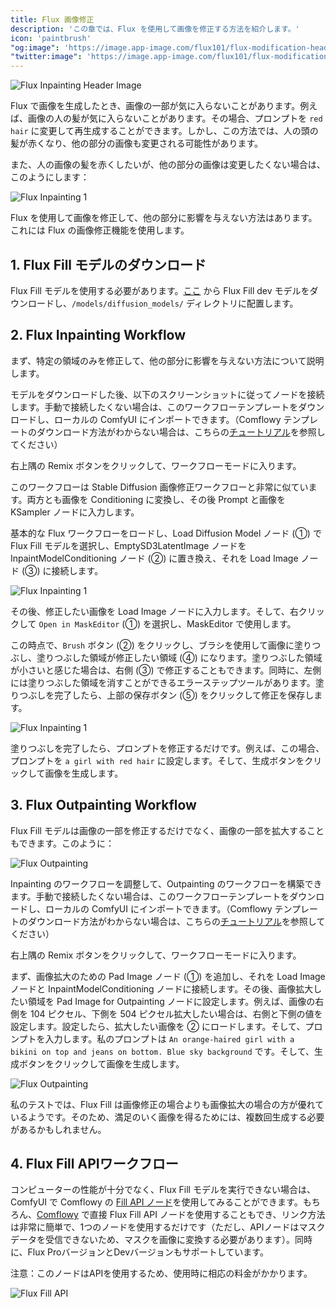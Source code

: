 ```yaml
---
title: Flux 画像修正
description: 'この章では、Flux を使用して画像を修正する方法を紹介します。'
icon: 'paintbrush'
"og:image": 'https://image.app-image.com/flux101/flux-modification-header-image.png'
"twitter:image": 'https://image.app-image.com/flux101/flux-modification-header-image.png'
---
```


<Frame caption="この画像は AI によって生成されました">
  <img
    className="rounded-xl"
    src="/images/basics/flux-inpainting-and-outpainting/flux-modification-header-image.png"
    alt="Flux Inpainting Header Image"
  />
</Frame>

Flux で画像を生成したとき、画像の一部が気に入らないことがあります。例えば、画像の人の髪が気に入らないことがあります。その場合、プロンプトを `red hair` に変更して再生成することができます。しかし、この方法では、人の頭の髪が赤くなり、他の部分の画像も変更される可能性があります。

また、人の画像の髪を赤くしたいが、他の部分の画像は変更したくない場合は、このようにします：

<Frame>
  <img
    className="rounded-xl"
    src="/images/basics/flux-inpainting-and-outpainting/flux-inpainting-compare.png"
    alt="Flux Inpainting 1"
  />
</Frame>

Flux を使用して画像を修正して、他の部分に影響を与えない方法はあります。これには Flux の画像修正機能を使用します。

## 1. Flux Fill モデルのダウンロード
Flux Fill モデルを使用する必要があります。[ここ](https://huggingface.co/black-forest-labs/FLUX.1-Fill-dev/tree/main) から Flux Fill dev モデルをダウンロードし、`/models/diffusion_models/` ディレクトリに配置します。


## 2. Flux Inpainting Workflow

まず、特定の領域のみを修正して、他の部分に影響を与えない方法について説明します。

モデルをダウンロードした後、以下のスクリーンショットに従ってノードを接続します。手動で接続したくない場合は、このワークフローテンプレートをダウンロードし、ローカルの ComfyUI にインポートできます。（Comflowy テンプレートのダウンロード方法がわからない場合は、こちらの[チュートリアル](https://intercom.help/comflowy/en/articles/10229083-how-do-i-get-the-workflow-template)を参照してください）

<CardGroup cols={1}>
  <Card title="Flux ComfyUI テンプレート" icon="cloud-arrow-down" href="https://app.comflowy.com/app/ee13a0d4-4684-41b5-851f-498d50f614ef" horizontal>
    右上隅の Remix ボタンをクリックして、ワークフローモードに入ります。
  </Card>
</CardGroup>

このワークフローは Stable Diffusion 画像修正ワークフローと非常に似ています。両方とも画像を Conditioning に変換し、その後 Prompt と画像を KSampler ノードに入力します。

基本的な Flux ワークフローをロードし、Load Diffusion Model ノード (①) で Flux Fill モデルを選択し、EmptySD3LatentImage ノードを InpaintModelConditioning ノード (②) に置き換え、それを Load Image ノード (③) に接続します。

<Frame>
  <img
    className="rounded-xl"
    src="/images/basics/flux-inpainting-and-outpainting/flux-inpainting-workflow.png"
    alt="Flux Inpainting 1"
  />
</Frame>

その後、修正したい画像を Load Image ノードに入力します。そして、右クリックして `Open in MaskEditor` (①) を選択し、MaskEditor で使用します。

この時点で、`Brush` ボタン (②) をクリックし、ブラシを使用して画像に塗りつぶし、塗りつぶした領域が修正したい領域 (④) になります。塗りつぶした領域が小さいと感じた場合は、右側 (③) で修正することもできます。同時に、左側には塗りつぶした領域を消すことができるエラーステップツールがあります。塗りつぶしを完了したら、上部の保存ボタン (⑤) をクリックして修正を保存します。

<Frame>
  <img
    className="rounded-xl"
    src="/images/basics/flux-inpainting-and-outpainting/flux-inpainting-maskedit.png"
    alt="Flux Inpainting 1"
  />
</Frame>

塗りつぶしを完了したら、プロンプトを修正するだけです。例えば、この場合、プロンプトを `a girl with red hair` に設定します。そして、生成ボタンをクリックして画像を生成します。

##  3. Flux Outpainting Workflow

Flux Fill モデルは画像の一部を修正するだけでなく、画像の一部を拡大することもできます。このように：

<Frame>
  <img
    className="rounded-xl"
    src="/images/basics/flux-inpainting-and-outpainting/flux-outpainting-compare.png"
    alt="Flux Outpainting"
  />
</Frame>

Inpainting のワークフローを調整して、Outpainting のワークフローを構築できます。手動で接続したくない場合は、このワークフローテンプレートをダウンロードし、ローカルの ComfyUI にインポートできます。（Comflowy テンプレートのダウンロード方法がわからない場合は、こちらの[チュートリアル](https://intercom.help/comflowy/en/articles/10229083-how-do-i-get-the-workflow-template)を参照してください）

<CardGroup cols={1}>
  <Card title="Flux ComfyUI テンプレート" icon="cloud-arrow-down" href="https://app.comflowy.com/app/c538dbac-4d92-4051-9240-8db0d76eca3a" horizontal>
    右上隅の Remix ボタンをクリックして、ワークフローモードに入ります。
  </Card>
</CardGroup>

まず、画像拡大のための Pad Image ノード (①) を追加し、それを Load Image ノードと InpaintModelConditioning ノードに接続します。その後、画像拡大したい領域を Pad Image for Outpainting ノードに設定します。例えば、画像の右側を 104 ピクセル、下側を 504 ピクセル拡大したい場合は、右側と下側の値を設定します。設定したら、拡大したい画像を ② にロードします。そして、プロンプトを入力します。私のプロンプトは `An orange-haired girl with a bikini on top and jeans on bottom. Blue sky background` です。そして、生成ボタンをクリックして画像を生成します。

<Frame>
  <img
    className="rounded-xl"
    src="/images/basics/flux-inpainting-and-outpainting/flux-outpainting-workflow.png"
    alt="Flux Outpainting"
  />
</Frame>

私のテストでは、Flux Fill は画像修正の場合よりも画像拡大の場合の方が優れているようです。そのため、満足のいく画像を得るためには、複数回生成する必要があるかもしれません。

## 4. Flux Fill APIワークフロー

コンピューターの性能が十分でなく、Flux Fill モデルを実行できない場合は、ComfyUI で Comflowy の [Fill API ノード](https://github.com/6174/comflowy-nodes)を使用してみることができます。もちろん、[Comflowy](https://app.comflowy.com) で直接 Flux Fill API ノードを使用することもでき、リンク方法は非常に簡単で、1つのノードを使用するだけです（ただし、APIノードはマスクデータを受信できないため、マスクを画像に変換する必要があります）。同時に、Flux ProバージョンとDevバージョンもサポートしています。

<Note>注意：このノードはAPIを使用するため、使用時に相応の料金がかかります。</Note>

<Frame>
  <img
    className="rounded-xl"
    src="/images/basics/flux-inpainting-and-outpainting/flux-fill-api-workflow.png"
    alt="Flux Fill API"
  />
</Frame>